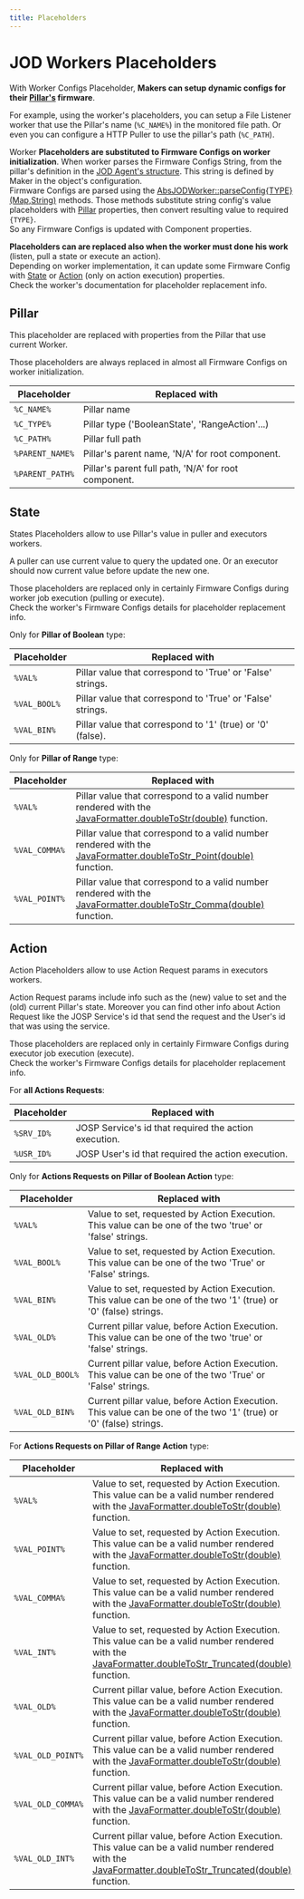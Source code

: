 ```yaml
---
title: Placeholders
---
```

# JOD Workers Placeholders

With Worker Configs Placeholder, **Makers can setup dynamic configs for their [Pillar's](../pillars) firmware**.

For example, using the worker's placeholders, you can setup a File Listener worker that use the Pillar's name (```%C_NAME%```) in the monitored file path.
Or even you can configure a HTTP Puller to use the pillar's path (```%C_PATH```).

Worker **Placeholders are substituted to Firmware Configs on worker initialization**.
When worker parses the Firmware Configs String, from the pillar's definition in the [JOD Agent's structure](../structure).
This string is defined by Maker in the object's configuration.<br/>
Firmware Configs are parsed using the [AbsJODWorker::parseConfig{TYPE}(Map,String)](https://bitbucket.org/johnosproject_shared/com.robypomper.josp/src/641d05e37c6aa0224dff2ff222fb99c16882a515/src/jospJOD/java/com/robypomper/josp/jod/executor/AbsJODWorker.java#lines-182) methods.
Those methods substitute string config's value placeholders with [Pillar](#pillar) properties, then convert resulting value to required ```{TYPE}```. <br/>
So any Firmware Configs is updated with Component properties.

**Placeholders can are replaced also when the worker must done his work** (listen, pull a state or execute an action).<br/>
Depending on worker implementation, it can update some Firmware Config with [State](#state) or  [Action](#action) (only on action execution) properties. <br/>
Check the worker's documentation for placeholder replacement info.

## Pillar

This placeholder are replaced with properties from the Pillar that use current Worker.

Those placeholders are always replaced in almost all Firmware Configs on worker initialization.

| Placeholder | Replaced with |
|---|---|
| ```%C_NAME%```        | Pillar name |
| ```%C_TYPE%```        | Pillar type ('BooleanState', 'RangeAction'...) |
| ```%C_PATH%```        | Pillar full path |
| ```%PARENT_NAME%```   | Pillar's parent name, 'N/A' for root component. |
| ```%PARENT_PATH%```   | Pillar's parent full path, 'N/A' for root component. |

## State

States Placeholders allow to use Pillar's value in puller and executors workers.

A puller can use current value to query the updated one.
Or an executor should now current value before update the new one.

Those placeholders are replaced only in certainly Firmware Configs during worker job execution (pulling or execute).<br/>
Check the worker's Firmware Configs details for placeholder replacement info.

Only for **Pillar of Boolean** type:

| Placeholder | Replaced with |
|---|---|
| ```%VAL%``` | Pillar value that correspond to 'True' or 'False' strings. |
| ```%VAL_BOOL%``` | Pillar value that correspond to 'True' or 'False' strings. |
| ```%VAL_BIN%``` | Pillar value that correspond to '1' (true) or '0' (false). |

Only for **Pillar of Range** type:

| Placeholder | Replaced with |
|---|---|
| ```%VAL%``` | Pillar value that correspond to a valid number rendered with the [JavaFormatter.doubleToStr(double)](https://bitbucket.org/johnosproject_shared/com.robypomper.josp/src/2.2.1/src/jospCommons/java/com/robypomper/java/JavaFormatter.java#lines-85) function. |
| ```%VAL_COMMA%``` | Pillar value that correspond to a valid number rendered with the [JavaFormatter.doubleToStr_Point(double)](https://bitbucket.org/johnosproject_shared/com.robypomper.josp/src/2.2.1/src/jospCommons/java/com/robypomper/java/JavaFormatter.java#lines-95) function. |
| ```%VAL_POINT%``` | Pillar value that correspond to a valid number rendered with the [JavaFormatter.doubleToStr_Comma(double)](https://bitbucket.org/johnosproject_shared/com.robypomper.josp/src/2.2.1/src/jospCommons/java/com/robypomper/java/JavaFormatter.java#lines-105) function. |

## Action

Action Placeholders allow to use Action Request params in executors workers.

Action Request params include info such as the (new) value to set and the (old) current Pillar's state.
Moreover you can find other info about Action Request like the JOSP Service's id that send the request and the User's id that was using the service.

Those placeholders are replaced only in certainly Firmware Configs during executor job execution (execute).<br/>
Check the worker's Firmware Configs details for placeholder replacement info.

For **all Actions Requests**:

| Placeholder | Replaced with |
|---|---|
| ```%SRV_ID%``` | JOSP Service's id that required the action execution. |
| ```%USR_ID%``` | JOSP User's id that required the action execution. |

Only for **Actions Requests on Pillar of Boolean Action** type:

| Placeholder | Replaced with |
|---|---|
| ```%VAL%```           | Value to set, requested by Action Execution. This value can be one of the two 'true' or 'false' strings. |
| ```%VAL_BOOL%```      | Value to set, requested by Action Execution. This value can be one of the two 'True' or 'False' strings. |
| ```%VAL_BIN%```       | Value to set, requested by Action Execution. This value can be one of the two '1' (true) or '0' (false) strings. |
| ```%VAL_OLD%```       | Current pillar value, before Action Execution. This value can be one of the two 'true' or 'false' strings. |
| ```%VAL_OLD_BOOL%```  | Current pillar value, before Action Execution. This value can be one of the two 'True' or 'False' strings. |
| ```%VAL_OLD_BIN%```   | Current pillar value, before Action Execution. This value can be one of the two '1' (true) or '0' (false) strings. |

For **Actions Requests on Pillar of Range Action** type:

| Placeholder | Replaced with |
|---|---|
| ```%VAL%```           | Value to set, requested by Action Execution. This value can be a valid number rendered with the [JavaFormatter.doubleToStr(double)](https://bitbucket.org/johnosproject_shared/com.robypomper.josp/src/2.2.1/src/jospCommons/java/com/robypomper/java/JavaFormatter.java#lines-85) function. |
| ```%VAL_POINT%```     | Value to set, requested by Action Execution. This value can be a valid number rendered with the [JavaFormatter.doubleToStr(double)](https://bitbucket.org/johnosproject_shared/com.robypomper.josp/src/2.2.1/src/jospCommons/java/com/robypomper/java/JavaFormatter.java#lines-85) function. |
| ```%VAL_COMMA%```     | Value to set, requested by Action Execution. This value can be a valid number rendered with the [JavaFormatter.doubleToStr(double)](https://bitbucket.org/johnosproject_shared/com.robypomper.josp/src/2.2.1/src/jospCommons/java/com/robypomper/java/JavaFormatter.java#lines-85) function. |
| ```%VAL_INT%```       | Value to set, requested by Action Execution. This value can be a valid number rendered with the [JavaFormatter.doubleToStr_Truncated(double)](https://bitbucket.org/johnosproject_shared/com.robypomper.josp/src/2.2.1/src/jospCommons/java/com/robypomper/java/JavaFormatter.java#lines-118) function. |
| ```%VAL_OLD%```       | Current pillar value, before Action Execution. This value can be a valid number rendered with the [JavaFormatter.doubleToStr(double)](https://bitbucket.org/johnosproject_shared/com.robypomper.josp/src/2.2.1/src/jospCommons/java/com/robypomper/java/JavaFormatter.java#lines-85) function. |
| ```%VAL_OLD_POINT%``` | Current pillar value, before Action Execution. This value can be a valid number rendered with the [JavaFormatter.doubleToStr(double)](https://bitbucket.org/johnosproject_shared/com.robypomper.josp/src/2.2.1/src/jospCommons/java/com/robypomper/java/JavaFormatter.java#lines-85) function. |
| ```%VAL_OLD_COMMA%``` | Current pillar value, before  Action Execution. This value can be a valid number rendered with the [JavaFormatter.doubleToStr(double)](https://bitbucket.org/johnosproject_shared/com.robypomper.josp/src/2.2.1/src/jospCommons/java/com/robypomper/java/JavaFormatter.java#lines-85) function. |
| ```%VAL_OLD_INT%```   | Current pillar value, before Action Execution. This value can be a valid number rendered with the [JavaFormatter.doubleToStr_Truncated(double)](https://bitbucket.org/johnosproject_shared/com.robypomper.josp/src/2.2.1/src/jospCommons/java/com/robypomper/java/JavaFormatter.java#lines-118) function. |
